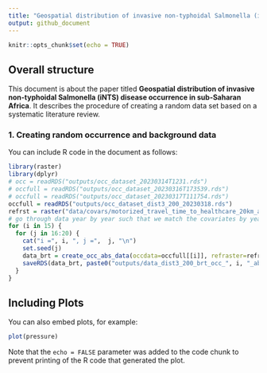 ```yaml
---
title: "Geospatial distribution of invasive non-typhoidal Salmonella (iNTS) disease occurrence in sub-Saharan Africa"
output: github_document
---
```


```r
knitr::opts_chunk$set(echo = TRUE)
```

## Overall structure

This document is about the paper titled **Geospatial distribution of invasive non-typhoidal Salmonella (iNTS) disease occurrence in sub-Saharan Africa**. It describes the procedure of creating a random data set based on a systematic literature review. 

 
### 1. Creating random occurrence and background data

You can include R code in the document as follows:

```r
library(raster)
library(dplyr)
# occ = readRDS("outputs/occ_dataset_20230314T1231.rds")
# occfull = readRDS("outputs/occ_dataset_20230316T173539.rds")
# occfull = readRDS("outputs/occ_dataset_20230317T111754.rds")
occfull = readRDS("outputs/occ_dataset_dist3_200_20230318.rds")
refrst = raster("data/covars/motorized_travel_time_to_healthcare_20km_af_20230314.tif")
# go through data year by year such that we match the covariates by year and location
for (i in 15) {
  for (j in 16:20) {
    cat("i =", i, ", j =",  j, "\n")
    set.seed(j)
    data_brt = create_occ_abs_data(occdata=occfull[[i]], refraster=refrst)
    saveRDS(data_brt, paste0("outputs/data_dist3_200_brt_occ_", i, "_abs_", j, "_", tstamp(),".rds"))
  }
}
```

## Including Plots

You can also embed plots, for example:

```r
plot(pressure)
```

Note that the `echo = FALSE` parameter was added to the code chunk to prevent printing of the R code that generated the plot.
